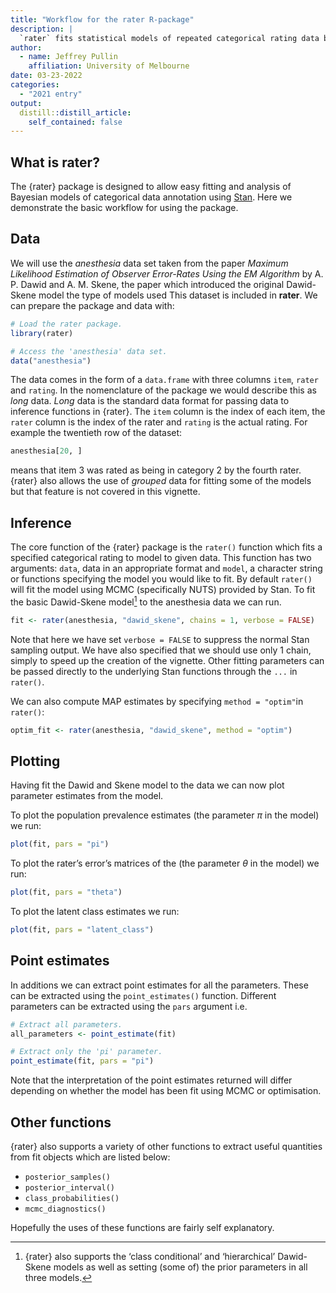 ```yaml
---
title: "Workflow for the rater R-package"
description: |
  `rater` fits statistical models of repeated categorical rating data based on Dawid-Skene model (Dawid and Skene, 1979, doi:10.2307/2346806). Full Bayesian inference for these models is supported through the Stan modelling language. `rater` also allows the user to extract and plot key parameters of these models.
author:
  - name: Jeffrey Pullin
    affiliation: University of Melbourne
date: 03-23-2022
categories:
  - "2021 entry"
output:
  distill::distill_article:
    self_contained: false
---
```




## What is rater?

The {rater} package is designed to allow easy fitting and analysis of Bayesian models of categorical data annotation using [Stan](https://mc-stan.org/). Here we demonstrate the basic workflow for using the package.

## Data

We will use the *anesthesia* data set taken from the paper *Maximum Likelihood Estimation of Observer Error-Rates Using the EM Algorithm* by A. P. Dawid and A. M. Skene, the paper which introduced the original Dawid-Skene model the type of models used This dataset is included in **rater**. We can prepare the package and data with: 

```r
# Load the rater package.
library(rater)

# Access the 'anesthesia' data set.
data("anesthesia")
```

The data comes in the form of a `data.frame` with three columns `item`, `rater` and `rating`. In the nomenclature of the package we would describe this as *long* data. *Long* data is the standard data format for passing data to inference functions in {rater}. The `item` column is the index of each item, the `rater` column is the index of the rater and `rating` is the actual rating. For example the twentieth row of the dataset: 

```r
anesthesia[20, ]
```

means that item 3 was rated as being in category 2 by the fourth rater. {rater} also allows the use of *grouped* data for fitting some of the models but that feature is not covered in this vignette. 

## Inference

The core function of the {rater} package is the `rater()` function which fits a specified categorical rating to model to given data. This function has two arguments: `data`, data in an appropriate format and `model`, a character string or functions specifying the model you would like to fit. By default `rater()` will fit the model using MCMC (specifically NUTS) provided by Stan. To fit the basic Dawid-Skene model[^1] to the anesthesia data we can run. 

```r
fit <- rater(anesthesia, "dawid_skene", chains = 1, verbose = FALSE)
```

Note that here we have set `verbose = FALSE` to suppress the normal Stan sampling output. We have also specified that we should use only 1 chain, simply to speed up the creation of the vignette. Other fitting parameters can be passed directly to the underlying Stan functions through the `...` in `rater()`. 

We can also compute MAP estimates by specifying `method = "optim"`in `rater()`:

```r
optim_fit <- rater(anesthesia, "dawid_skene", method = "optim")
```

## Plotting

Having fit the Dawid and Skene model to the data we can now plot parameter estimates from the model. 

To plot the population prevalence estimates (the parameter $\pi$ in the model) we run:

```r
plot(fit, pars = "pi")
```

To plot the rater's error's matrices of the (the parameter $\theta$ in the model) we run:

```r
plot(fit, pars = "theta")
```

To plot the latent class estimates we run:

```r
plot(fit, pars = "latent_class")
```

## Point estimates

In additions we can extract point estimates for all the parameters. These can be extracted using the `point_estimates()` function. Different parameters can be extracted using the `pars` argument i.e.

```r
# Extract all parameters.
all_parameters <- point_estimate(fit)

# Extract only the 'pi' parameter. 
point_estimate(fit, pars = "pi")
```

Note that the interpretation of the point estimates returned will differ depending on whether the model has been fit using MCMC or optimisation. 

## Other functions

{rater} also supports a variety of other functions to extract useful quantities from fit objects which are listed below:

* `posterior_samples()`
* `posterior_interval()`
* `class_probabilities()`
* `mcmc_diagnostics()`

Hopefully the uses of these functions are fairly self explanatory. 

[^1]: {rater} also supports the 'class conditional' and 'hierarchical' Dawid-Skene models as well as setting (some of) the prior parameters in all three models. 
